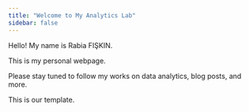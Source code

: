 ```yaml
---
title: "Welcome to My Analytics Lab"
sidebar: false 
---
```


Hello! My name is Rabia FIŞKIN.

This is my personal webpage.

Please stay tuned to follow my works on data analytics, blog posts, and more.

This is our template.
